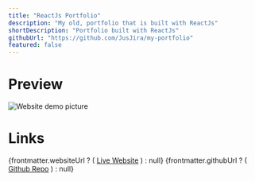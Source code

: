 ```yaml
---
title: "ReactJs Portfolio"
description: "My old, portfolio that is built with ReactJs"
shortDescription: "Portfolio built with ReactJs"
githubUrl: "https://github.com/JusJira/my-portfolio"
featured: false
---
```


# Preview

<div class="flex items-center justify-center">
<Image
    src={webImage}
    alt="Website demo picture"
  />
</div>

# Links

<div class="flex flex-col">
  {frontmatter.websiteUrl ? (
    <a href={frontmatter.websiteUrl}>Live Website</a>
  ) : null}
  {frontmatter.githubUrl ? (
    <a href={frontmatter.githubUrl}>Github Repo</a>
  ) : null}
</div>
